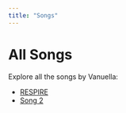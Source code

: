 ```yaml
---
title: "Songs"
---
```


# All Songs

Explore all the songs by Vanuella:

::: {.song-pills}

- [RESPIRE](respire.qmd){.song-button .pill}
- [Song 2](song2.qmd){.song-button .pill}

:::
